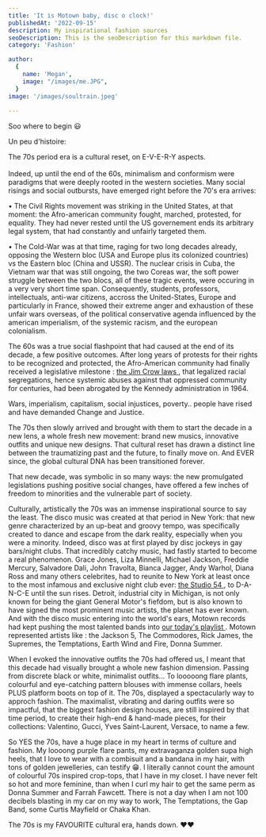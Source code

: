 ```yaml
---
title: 'It is Motown baby, disc o clock!'
publishedAt: '2022-09-15'
description: My inspirational fashion sources
seoDescription: This is the seoDescription for this markdown file.
category: 'Fashion'

author:
  {
    name: 'Megan',
    image: "/images/me.JPG",
  }
image: '/images/soultrain.jpeg'
  
---
```


Soo where to begin 😃

Un peu d'histoire: 

The 70s period era is a cultural reset, on E-V-E-R-Y aspects.<br></br>
Indeed, up until the end of the 60s, minimalism and conformism were paradigms that were deeply rooted
in the western societies. Many social risings and social outbursts, have emerged right before the 70's era arrives:

• The Civil Rights movement was striking in the United States, at that moment: the Afro-american community fought, marched, protested, for equality.
They had never rested until the US governement ends its arbitrary legal system, that had constantly and unfairly targeted them.

• The Cold-War was at that time, raging for two long decades already, opposing the Western bloc (USA and Europe plus its colonized countries) vs the Eastern bloc (China and USSR). The nuclear crisis in Cuba, the Vietnam war that was still ongoing, the two Coreas war, the soft power struggle between the two blocs, 
all of these tragic events, were occuring in a very very short time span. Consequently, students, professors, intellectuals, anti-war citizens, accross the United-States, Europe and particularly 
in France, showed their extreme anger and exhaustion of these unfair wars overseas, of the political conservative agenda influenced by the american imperialism, of the systemic racism, and the european colonialism. 

The 60s was a true social flashpoint that had caused at the end of its decade, a few positive outcomes. After long years of protests for their rights to
be recognized and protected, the Afro-American community had finally received a legislative milestone : <a href="https://www.britannica.com/event/Jim-Crow-law"> the Jim Crow laws </a>, that legalized racial segregations, hence systemic abuses against that oppressed community for centuries, had been abrogated by the Kennedy administration in 1964.

Wars, imperialism, capitalism, social injustices, poverty.. people have rised and have demanded Change and Justice.

The 70s then slowly arrived and brought with them to start the decade in a new lens, a whole fresh new movement: brand new musics, innovative outfits and unique new designs. That cultural reset
has drawn a distinct line between the traumatizing past and the future, to finally move on. And EVER since, the global cultural DNA has been transitioned forever. 

That new decade, was symbolic in so many ways: the new promulgated legislations pushing positive social changes, have offered a few inches of freedom to minorities and the vulnerable part of society.  

Culturally, artistically the 70s was an immense inspirational source to say the least. The disco music was created at that period in New York: that new genre 
characterized by an up-beat and groovy tempo, was specifically created to dance and escape from the dark reality, especially when you were a minority. Indeed, disco was at first played by disc jockeys in gay bars/night clubs.
That incredibly catchy music, had fastly started to become a real phenomenon. Grace Jones, Liza Minnelli, Michael Jackson, Freddie Mercury, Salvadore Dali, John Travolta, Bianca Jagger, Andy Warhol, Diana Ross and many others celebrites, had to reunite to New York at least once to the most infamous and exclusive night club ever: <a href="https://cfda.com/news/cfda-decades-the-seventies-disco-glitter-studio-54"> the Studio 54 </a>, 
to D-A-N-C-E until the sun rises. Detroit, industrial city in Michigan, is not only known for being the giant General Motor's fiefdom, but is also known to have signed the most prominent music artists, the planet has ever known.
And with the disco music entering into the world's ears, Motown records had kept pushing the most talented bands into  <a href="https://www.youtube.com/watch?v=U_s9QFJUTZ4"> our today's playlist </a>. 
Motown represented artists like : the Jackson 5, The Commodores, Rick James, the Supremes, the Temptations, Earth Wind and Fire, Donna Summer.


When I evoked the innovative outfits the 70s had offered us, I meant that this decade had visually brought a whole new fashion dimension. Passing from discrete black or white, minimalist outfits... To looooong flare plants, colourful and eye-catching pattern blouses with immense collars, heels PLUS platform boots on top of it. 
The 70s, displayed a spectacularly way to approch fashion. The maximalist, vibrating and daring outfits were so impactful, that the biggest fashion design houses, are still inspired by that time period,
to create their high-end & hand-made pieces, for their collections: Valentino, Gucci, Yves Saint-Laurent, Versace, to name a few.

So YES the 70s, have a huge place in my heart in terms of culture and fashion. My loooong purple flare pants, my extravaganza golden supa high heels, that I love to wear with a combisuit and a bandana in my hair, with tons of golden jewelleries, can testify 😁.
I literally cannot count the amount of colourful 70s inspired crop-tops, that I have in my closet. I have never felt so hot and more feminine, than when I curl my hair to get the same perm as Donna Summer and Farrah Fawcett. There is not a day when I am not 100 decibels blasting in my car on my way to work, 
The Temptations, the Gap Band, some Curtis Mayfield or Chaka Khan. 

The 70s is my FAVOURITE cultural era, hands down. ❤️❤️











 

